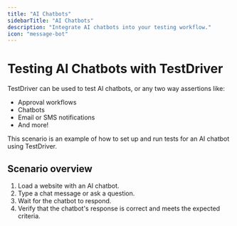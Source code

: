 ```yaml
---
title: "AI Chatbots"
sidebarTitle: "AI Chatbots"
description: "Integrate AI chatbots into your testing workflow."
icon: "message-bot"
---
```



# Testing AI Chatbots with TestDriver

TestDriver can be used to test AI chatbots, or any two way assertions like:

- Approval workflows
- Chatbots
- Email or SMS notifications
- And more!

This scenario is an example of how to set up and run tests for an AI chatbot using TestDriver.

<TestPrereqs />

## Scenario overview

1. Load a website with an AI chatbot.
2. Type a chat message or ask a question.
3. Wait for the chatbot to respond.
4. Verify that the chatbot's response is correct and meets the expected criteria.
